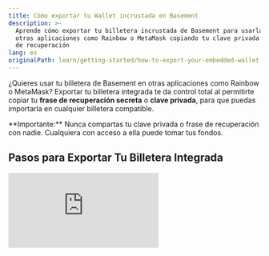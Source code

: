 ```yaml
---
title: Cómo exportar tu Wallet incrustada en Basement
description: >-
  Aprende cómo exportar tu billetera incrustada de Basement para usarla con
  otras aplicaciones como Rainbow o MetaMask copiando tu clave privada o frase
  de recuperación
lang: es
originalPath: learn/getting-started/how-to-export-your-embedded-wallet.mdx
---
```

¿Quieres usar tu billetera de Basement en otras aplicaciones como Rainbow o MetaMask? Exportar tu billetera integrada te da control total al permitirte copiar tu **frase de recuperación secreta** o **clave privada**, para que puedas importarla en cualquier billetera compatible.

<Warning>
  **Importante:** Nunca compartas tu clave privada o frase de recuperación con nadie. Cualquiera con acceso a ella puede tomar tus fondos.
</Warning>

## Pasos para Exportar Tu Billetera Integrada

<iframe className="w-full aspect-video rounded-xl" src="https://www.youtube.com/embed/HBEbnJNBXW8" title="Cómo exportar tu billetera integrada" frameBorder="0" allow="accelerometer; autoplay; clipboard-write; encrypted-media; gyroscope; picture-in-picture" allowFullScreen />

<Steps>
  <Step title="Inicia sesión en Basement">
    Inicia sesión en [**Basement.fun**](https://basement.fun) usando tu método de inicio de sesión preferido.
  </Step>
  <Step title="Accede al menú de perfil">
    Haz clic en el **icono de perfil** en la esquina superior derecha de la página.

    <Frame>
      ![Icono de perfil en la esquina superior derecha](https://s3.amazonaws.com/helpscout.net/docs/assets/685306b72e0550277aa9250e/images/688351828e5da9481ed4b74e/file-aIJ1FUGX3S.png)
    </Frame>
  </Step>
  <Step title="Navega a la pestaña de Cuentas">
    Ve a la pestaña de **Cuentas** y haz clic en **Exportar** al lado de tu dirección de billetera.

    <Frame>
      ![Pestaña de Cuentas con el botón Exportar resaltado](https://s3.amazonaws.com/helpscout.net/docs/assets/685306b72e0550277aa9250e/images/688352538e5da9481ed4b753/file-gu5neAqKYc.png)
    </Frame>
  </Step>
  <Step title="Copia tus credenciales">
    Haz clic en **Copiar** para copiar ya sea tu **frase de recuperación secreta** o **clave privada** en tu portapapeles.

    <Frame>
      ![Diálogo de exportar billetera con opciones de copia](https://s3.amazonaws.com/helpscout.net/docs/assets/685306b72e0550277aa9250e/images/6883532b2ffac8389cce3286/file-ZMIuoduKy3.png)
    </Frame>
  </Step>
  <Step title="Importa a tu billetera preferida">
    Pégalo en tu aplicación de billetera preferida para importar tu billetera.

    <Check>
      Tu billetera BSMNT ahora es accesible en tu aplicación de billetera externa mientras mantiene total compatibilidad con el ecosistema B3.
    </Check>
  </Step>
</Steps>

<Info>
  Las credenciales de tu billetera exportada te dan control completo sobre tus fondos y te permiten usar la misma billetera en múltiples aplicaciones y plataformas.
</Info>
